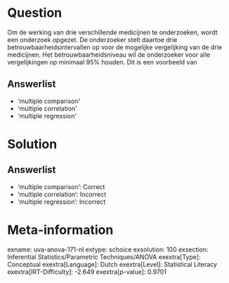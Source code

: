 Question
========

Om de werking van drie verschillende medicijnen te onderzoeken, wordt
een onderzoek opgezet. De onderzoeker stelt daartoe drie
betrouwbaarheidsintervallen op voor de mogelijke vergelijking van de
drie medicijnen. Het betrouwbaarheidsniveau wil de onderzoeker voor alle
vergelijkingen op minimaal 95% houden. Dit is een voorbeeld van

Answerlist
----------

* 'multiple comparison'
* 'multiple correlation'
* 'multiple regression'

Solution
========

Answerlist
----------

* 'multiple comparison': Correct
* 'multiple correlation': Incorrect
* 'multiple regression': Incorrect

Meta-information
================
exname: uva-anova-171-nl
extype: schoice
exsolution: 100
exsection: Inferential Statistics/Parametric Techniques/ANOVA
exextra[Type]: Conceptual
exextra[Language]: Dutch
exextra[Level]: Statistical Literacy
exextra[IRT-Difficulty]: -2.649
exextra[p-value]: 0.9701
